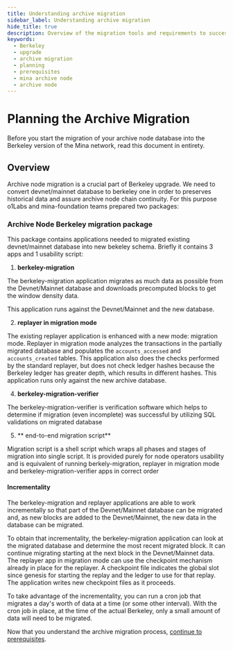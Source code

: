 ```yaml
---
title: Understanding archive migration
sidebar_label: Understanding archive migration
hide_title: true
description: Overview of the migration tools and requirements to successfully migrate Devnet/Mainnet archive database.
keywords:
  - Berkeley
  - upgrade
  - archive migration
  - planning 
  - prerequisites
  - mina archive node
  - archive node
---
```


# Planning the Archive Migration

Before you start the migration of your archive node database into the Berkeley version of the Mina network, read this document in entirety.

## Overview

Archive node migration is a crucial part of Berkeley upgrade. We need to convert devnet/mainnet database to berkeley one in order to preserves historical data and assure archive node chain continuity.
For this purpose o1Labs and mina-foundation teams prepared two packages:

### Archive Node Berkeley migration package

This package contains applications needed to migrated existing devnet/mainnet database into new bekeley schema.
Briefly it contains 3 apps and 1 usability script:

1. **berkeley-migration**

  The berkeley-migration application migrates as much data as possible from the Devnet/Mainnet database and downloads precomputed blocks to get the window density data. 
  
  This application runs against the Devnet/Mainnet and the new database.

2. **replayer in migration mode**

  The existing replayer application is enhanced with a new mode: migration mode. Replayer in migration mode analyzes the transactions in the partially migrated database and populates the `accounts_accessed` and `accounts_created` tables. This application also does the checks performed by the standard replayer, but does not check ledger hashes because the Berkeley ledger has greater depth, which results in different hashes. This application runs only against the new archive database.

4. **berkeley-migration-verifier**

  The berkeley-migration-verifier is verification software which helps to determine if migration (even incomplete) was successful by utilizing SQL validations on migrated database

5. ** end-to-end migration script**

  Migration script is a shell script which wraps all phases and stages of migration into single script. It is provided purely for node operators usability and is equivalent of running berkely-migration, replayer in migration mode and berkeley-migration-verifier apps in correct order

#### Incrementality

The berkeley-migration and replayer applications are able to work incrementally so that part of the Devnet/Mainnet database can be migrated and, as new blocks are added to the Devnet/Mainnet, the new data in the database can be migrated.

To obtain that incrementality, the berkeley-migration application can look at the migrated database and determine the most recent migrated block. It can continue migrating starting at the next block in the Devnet/Mainnet data. The replayer app in migration mode can use the checkpoint mechanism already in place for the replayer. A checkpoint file indicates the global slot since genesis for starting the replay and the ledger to use for that replay. The application writes new checkpoint files as it proceeds.

To take advantage of the incrementality, you can run a cron job that migrates a day's worth of data at a time (or some other interval). With the cron job in place, at the time of the actual Berkeley, only a small amount of data will need to be migrated.

Now that you understand the archive migration process, [continue to prerequisites](/berkeley-migration/archive-migration-prerequisites.mdx).
